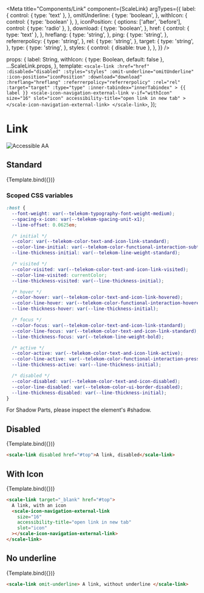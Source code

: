 
<Meta
  title="Components/Link"
  component={ScaleLink}
  argTypes={{
    label: {
      control: { type: 'text' },
    },
    omitUnderline: {
      type: 'boolean',
    },
    withIcon: {
      control: { type: 'boolean' },
    },
    iconPosition: {
      options: ['after', 'before'],
      control: { type: 'radio' },
    },
    download: {
      type: 'boolean',
    },
    href: {
      control: { type: 'text' },
    },
    hreflang: {
      type: 'string',
    },
    ping: {
      type: 'string',
    },
    referrerpolicy: {
      type: 'string',
    },
    rel: {
      type: 'string',
    },
    target: {
      type: 'string',
    },
    type: {
      type: 'string',
    },
    styles: {
      control: { disable: true },
    },
  }}
/>

  props: {
    label: String,
    withIcon: { type: Boolean, default: false },
    ...ScaleLink.props,
  },
  template: `
    <scale-link
      :href="href"
      :disabled="disabled"
      :styles="styles"
      :omit-underline="omitUnderline"
      :icon-position="iconPosition"
      :download="download"
      :hreflang="hreflang"
      :referrerpolicy="referrerpolicy"
      :rel="rel"
      :target="target"
      :type="type"
      :inner-tabindex="innerTabindex"
    >
      {{ label }}
      <scale-icon-navigation-external-link
        v-if="withIcon"
        size="16"
        slot="icon"
        accessibility-title="open link in new tab"
      ></scale-icon-navigation-external-link>
    </scale-link>
    `,
});

<div
  style={{
    display: 'inline-flex',
    alignItems: 'center',
    justifyContent: 'space-between',
    width: '100%',
  }}
>
  <h1>Link</h1>
  <img src="assets/aa.png" alt="Accessible AA" />
</div>

## Standard

<Canvas withSource="none">
  <Story
    name="Standard"
    args={{
      label: 'A link',
      href: '#top',
      disabled: false,
      omitUnderline: false,
      withIcon: false,
      iconPosition: 'after',
      download: false,
      hreflang: null,
      ping: null,
      referrerpolicy: null,
      rel: null,
      target: null,
      type: null,
    }}
  >
    {Template.bind({})}
  </Story>
</Canvas>

<ArgsTable story="Standard" />

### Scoped CSS variables

```css
:host {
  --font-weight: var(--telekom-typography-font-weight-medium);
  --spacing-x-icon: var(--telekom-spacing-unit-x1);
  --line-offset: 0.0625em;

  /* initial */
  --color: var(--telekom-color-text-and-icon-link-standard);
  --color-line-initial: var(--telekom-color-functional-interaction-subtle);
  --line-thickness-initial: var(--telekom-line-weight-standard);

  /* visited */
  --color-visited: var(--telekom-color-text-and-icon-link-visited);
  --color-line-visited: currentColor;
  --line-thickness-visited: var(--line-thickness-initial);

  /* hover */
  --color-hover: var(--telekom-color-text-and-icon-link-hovered);
  --color-line-hover: var(--telekom-color-functional-interaction-hovered);
  --line-thickness-hover: var(--line-thickness-initial);

  /* focus */
  --color-focus: var(--telekom-color-text-and-icon-link-standard);
  --color-line-focus: var(--telekom-color-text-and-icon-link-standard);
  --line-thickness-focus: var(--telekom-line-weight-bold);

  /* active */
  --color-active: var(--telekom-color-text-and-icon-link-active);
  --color-line-active: var(--telekom-color-functional-interaction-pressed);
  --line-thickness-active: var(--line-thickness-initial);

  /* disabled */
  --color-disabled: var(--telekom-color-text-and-icon-disabled);
  --color-line-disabled: var(--telekom-color-ui-border-disabled);
  --line-thickness-disabled: var(--line-thickness-initial);
}
```

For Shadow Parts, please inspect the element's #shadow.

## Disabled

<Canvas withSource="none">
  <Story
    name="Disabled"
    args={{
      label: 'A link, disabled',
      disabled: true,
    }}
  >
    {Template.bind({})}
  </Story>
</Canvas>

```html
<scale-link disabled href="#top">A link, disabled</scale-link>
```

## With Icon

<Canvas withSource="none">
  <Story
    name="With Icon"
    args={{
      label: 'A link, with an icon',
      href: '#top',
      withIcon: true,
      target: '_blank',
    }}
  >
    {Template.bind({})}
  </Story>
</Canvas>

```html
<scale-link target="_blank" href="#top">
  A link, with an icon
  <scale-icon-navigation-external-link
    size="16"
    accessibility-title="open link in new tab"
    slot="icon"
  ></scale-icon-navigation-external-link>
</scale-link>
```

## No underline

<Canvas withSource="none">
  <Story
    name="No underline"
    args={{
      label: 'A link, without an underline',
      omitUnderline: true,
    }}
  >
    {Template.bind({})}
  </Story>
</Canvas>

```html
<scale-link omit-underline> A link, without underline </scale-link>
```

